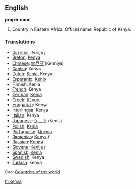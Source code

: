 ==English==

'''proper noun'''

# Country in Eastern Africa. Official name: Republic of Kenya.
===Translations===
*[[Bosnian]]: Kenija ''f''
*[[Breton]]: [[Kenya]]
*[[Chinese]]: [[肯尼亚]] (Kenniya)
*[[Danish]]: Kenya
*[[Dutch]]: [[Kenia]], Kenya
*[[Esperanto]]: [[Kenjo]]
*[[Finnish]]: [[Kenia]]
*[[French]]: Kenya
*[[German]]: [[Kenia]]
*[[Greek]]: [[Κένυα]]
*[[Hungarian]]: Kenya
*[[Interlingua]]: Kenya
*[[Italian]]: Kenya
*[[Japanese]]: [[ケニア]] (Kenia)
*[[Polish]]: [[Kenia]]
*[[Portuguese]]: [[Quénia]]
*[[Romanian]]: [[Kenya]] ''f''
*[[Russian]]: [[Кения]]
*[[Slovene]]: [[Kenija]] ''f''
*[[Spanish]]: [[Kenia]]
*[[Swedish]]: Kenya
*[[Turkish]]: Kenya

''See'': [[Countries of the world]]

[[tr:Kenya]]